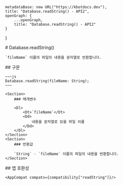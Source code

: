 
    metadataBase: new URL("https://kbotdocs.dev"),
    title: "Database.readString() - API2",
    openGraph: {
        ...openGraph,
        title: "Database.readString() - API2"
    }
}

<Section>
    # Database.readString()

    `fileName` 이름의 파일의 내용을 문자열로 반환합니다.
</Section>
<Section>
    ## 구문

    ~~~js
    Database.readString(fileName: String);
    ~~~

    <Section>
        ### 매개변수

        <Dl>
            <Dt>`fileName`</Dt>
            <Dd>
                내용을 문자열로 읽을 파일 이름
            </Dd>
        </Dl>
    </Section>
    <Section>
        ### 반환값

        `String` - `fileName` 이름의 파일의 내용을 반환합니다.
    </Section>
</Section>
<Section>
    ## 앱 호환성

    <AppCompat compats={compatibility["readString"]}/>
</Section>
